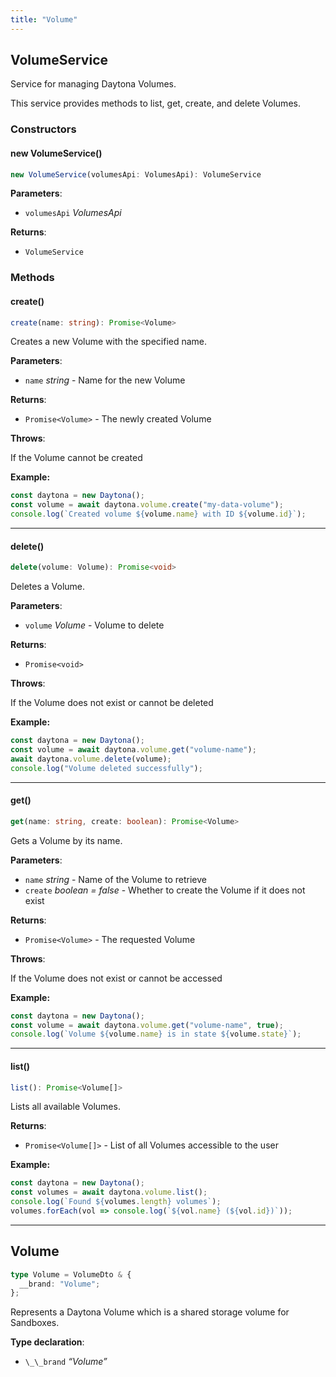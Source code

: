 ```yaml
---
title: "Volume"
---
```


## VolumeService

Service for managing Daytona Volumes.

This service provides methods to list, get, create, and delete Volumes.

### Constructors

#### new VolumeService()

```ts
new VolumeService(volumesApi: VolumesApi): VolumeService
```

**Parameters**:

* `volumesApi` *VolumesApi*

**Returns**:

* `VolumeService`

### Methods

#### create()

```ts
create(name: string): Promise<Volume>
```

Creates a new Volume with the specified name.

**Parameters**:

* `name` *string* - Name for the new Volume

**Returns**:

* `Promise<Volume>` - The newly created Volume

**Throws**:

If the Volume cannot be created

**Example:**

```ts
const daytona = new Daytona();
const volume = await daytona.volume.create("my-data-volume");
console.log(`Created volume ${volume.name} with ID ${volume.id}`);
```

***

#### delete()

```ts
delete(volume: Volume): Promise<void>
```

Deletes a Volume.

**Parameters**:

* `volume` *Volume* - Volume to delete

**Returns**:

* `Promise<void>`

**Throws**:

If the Volume does not exist or cannot be deleted

**Example:**

```ts
const daytona = new Daytona();
const volume = await daytona.volume.get("volume-name");
await daytona.volume.delete(volume);
console.log("Volume deleted successfully");
```

***

#### get()

```ts
get(name: string, create: boolean): Promise<Volume>
```

Gets a Volume by its name.

**Parameters**:

* `name` *string* - Name of the Volume to retrieve
* `create` *boolean = false* - Whether to create the Volume if it does not exist

**Returns**:

* `Promise<Volume>` - The requested Volume

**Throws**:

If the Volume does not exist or cannot be accessed

**Example:**

```ts
const daytona = new Daytona();
const volume = await daytona.volume.get("volume-name", true);
console.log(`Volume ${volume.name} is in state ${volume.state}`);
```

***

#### list()

```ts
list(): Promise<Volume[]>
```

Lists all available Volumes.

**Returns**:

* `Promise<Volume[]>` - List of all Volumes accessible to the user

**Example:**

```ts
const daytona = new Daytona();
const volumes = await daytona.volume.list();
console.log(`Found ${volumes.length} volumes`);
volumes.forEach(vol => console.log(`${vol.name} (${vol.id})`));
```

***

## Volume

```ts
type Volume = VolumeDto & {
  __brand: "Volume";
};
```

Represents a Daytona Volume which is a shared storage volume for Sandboxes.

**Type declaration**:

* `\_\_brand` *“Volume”*